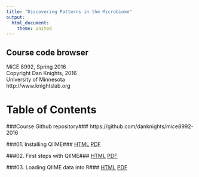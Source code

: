 ```yaml
---
title: "Discovering Patterns in the Microbiome"
output:
  html_document:
    theme: united
---
```


## Course code browser
MiCE 8992, Spring 2016  
Copyright Dan Knights, 2016  
University of Minnesota  
http://www.knightslab.org


# Table of Contents

###Course Github repository###
https://github.com/danknights/mice8992-2016

###01. Installing QIIME###
[HTML](01.installing.qiime.html)   [PDF](01.installing.qiime.pdf)   

###02. First steps with QIIME###
[HTML](02.first.steps.with.qiime.html)   [PDF](02.first.steps.with.qiime.pdf)   

###03. Loading QIIME data into R###
[HTML](03.loading.data.into.R.html)   [PDF](03.loading.data.into.R.pdf)   

